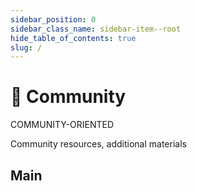 ```yaml
---
sidebar_position: 0
sidebar_class_name: sidebar-item--root
hide_table_of_contents: true
slug: /
---
```


# 💫 Community

<span class="badge badge--info margin-bottom--md">COMMUNITY-ORIENTED</span>

<p class="summary">
Community resources, additional materials
</p>

## Main


<Row 
    title="Awesome Resources" 
    description="A curated list of awesome FSD videos, articles, packages"
    to="https://github.com/feature-sliced/awesome"
    Icon={StarOutlined}
/>
<Row 
    title="Team" 
    description="Core-team, Champions, Contributors, Companies"
    to="/community/team"
    Icon={TeamOutlined}
/>
<Row 
    title="Brandbook" 
    description="Recommendations for FSD's branding usage"
    to="/docs/branding"
    Icon={VerifiedOutlined}
/>
<Row 
    title="Contributing" 
    description="HowTo, Workflow, Support"
    to="#"
    Icon={SearchOutlined}
    disabled
/>

